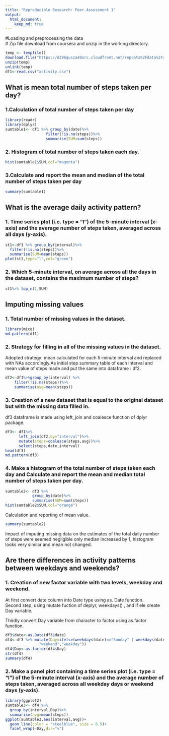 ```yaml
---
title: "Reproducible Research: Peer Assessment 1"
output: 
  html_document:
    keep_md: true
---
```



#Loading and preprocessing the data  
# Zip file download from coursera and unzip in the working directory.  

``` r
temp <- tempfile()
download.file("https://d396qusza40orc.cloudfront.net/repdata%2Fdata%2Factivity.zip",temp)
unzip(temp)
unlink(temp)
df1<-read.csv("activity.csv")
```
  
## What is mean total number of steps taken per day?

### 1.Calculation of total number of steps taken per day

```r
library(readr)
library(dplyr)
sumtable1<- df1 %>% group_by(date)%>%
                  filter(!is.na(steps))%>% 
                  summarise(SUM=sum(steps))
```

### 2. Histogram of total number of steps taken each day.
```r
hist(sumtable1$SUM,col="magenta")
```

### 3.Calculate and report the mean and median of the total number of steps taken per day  
```r
summary(sumtable1)
```

## What is the average daily activity pattern?  

### 1. Time series plot (i.e. \color{red}{\verb|type = "l"|}type = "l") of the 5-minute   interval (x-axis) and the average number of steps taken, averaged across all days (y-axis).

```r
st1<-df1 %>% group_by(interval)%>%
  filter(!is.na(steps))%>% 
  summarise(SUM=mean(steps))
plot(st1,type="l",col="green")
```

### 2. Which 5-minute interval, on average across all the days in the dataset, contains the maximum number of steps?
```r
st1%>% top_n(1,SUM)
```

## Imputing missing values  

### 1. Total number of missing values in the dataset.

```r
library(mice)
md.pattern(df1)
```

### 2. Strategy for filling in all of the missing values in the dataset.

Adopted strategy: mean calculated for each 5-minute interval and replaced with NAs accordingly.As initial step summary table of each interval and mean value of steps made and put the same into dataframe : df2.

```r
df2<-df1%>%group_by(interval) %>%
    filter(!is.na(steps))%>%
    summarise(avg=mean(steps))
```

### 3. Creation of a new dataset that is equal to the original dataset but with the missing data filled in.

df3 dataframe is made using left_join and coalesce function of dplyr package.  

```r
df3<- df1%>%
      left_join(df2,by="interval")%>%
      mutate(steps=coalesce(steps,avg))%>%
      select(steps,date,interval)
head(df3)
md.pattern(df3)
```


### 4. Make a histogram of the total number of steps taken each day and Calculate and report the mean and median total number of steps taken per day. 

```r
sumtable2<- df3 %>% 
            group_by(date)%>%
            summarise(SUM=sum(steps))
hist(sumtable2$SUM,col="orange")
```

Calculation and reporting of mean value.

```r
summary(sumtable2)
```

Impact of imputing missing data on the estimates of the total daily number of steps were seemed negligible only median increased by 1, histogram looks very similar and mean not changed.

## Are there differences in activity patterns between weekdays and weekends?

### 1. Creation of new factor variable with two levels, weekday and weekend.  

At first convert date column into Date type using as. Date function.  
Second step, using mutate fuction of deplyr, weekdays() , and if ele create Day variable.  

Thirdly convert Day variable from character to factor using as.factor function.

```r
df3$date<-as.Date(df3$date)
df4<-df3 %>% mutate(Day=ifelse(weekdays(date)=="Sunday" | weekdays(date)=="Saturday",
               "weekend","weekday"))
df4$Day<-as.factor(df4$Day)
str(df4)
summary(df4)
```

### 2. Make a panel plot containing a time series plot (i.e. type = "l") of the 5-minute interval (x-axis) and the average number of steps taken, averaged across all weekday days or weekend days (y-axis). 

```r
library(ggplot2)
sumtable3<- df4 %>% 
  group_by(interval,Day)%>%
  summarise(avg=mean(steps))
ggplot(sumtable3,aes(interval,avg))+
  geom_line(color = "steelblue", size = 0.5)+
  facet_wrap(~Day,dir="v")
```


